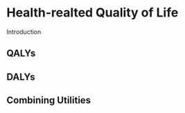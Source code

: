 # Health-realted Quality of Life {#HRQoL}

Introduction

## QALYs

## DALYs

## Combining Utilities
